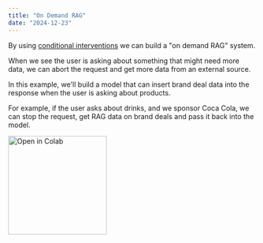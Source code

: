 ```yaml
---
title: "On Demand RAG"
date: "2024-12-23"
---
```


By using [conditional interventions](/sdk-reference/conitionals) we can build a "on demand RAG" system.

When we see the user is asking about something that might need more data, we can abort the request and get more data from an external source.

In this example, we'll build a model that can insert brand deal data into the response when the user is asking about products.

For example, if the user asks about drinks, and we sponsor Coca Cola, we can stop the request, get RAG data on brand deals and pass it back into the model.

<a href="https://colab.research.google.com/drive/1pIvdetWgr1EsiIV6SRe4KE4gT97xzogX#scrollTo=2aQ-Oauo93kV">
  <img
    src="https://colab.research.google.com/assets/colab-badge.svg"
    alt="Open in Colab"
    width="200px"
    style={{ pointerEvents: "none" }}
  />
</a>
